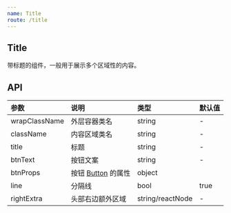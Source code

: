 ```yaml
---
name: Title
route: /title
---
```



## Title

带标题的组件，一般用于展示多个区域性的内容。

<Playground>
  <Title
    title="标题"
    btnText="新增"
    rightExtra="右边展示信息"
  >
    这里是 children 的内容
  </Title>
</Playground>

## API

|参数|说明|类型|默认值|
|:--|:--|:--|:--|
|wrapClassName|外层容器类名|string|-|
|className|内容区域类名|string|-|
|title|标题|string|-|
|btnText|按钮文案|string|-|
|btnProps|按钮 [Button](https://ant-design.gitee.io/components/button-cn/) 的属性|object||
|line|分隔线|bool|true|
|rightExtra|头部右边额外区域|string/reactNode|-|